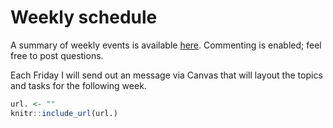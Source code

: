 # Weekly schedule

A summary of weekly events is available [here]().  Commenting is enabled; feel free to post questions.

Each Friday I will send out an message via Canvas that will layout the topics and tasks for the following week.


```r
url. <- ""
knitr::include_url(url.)
```
